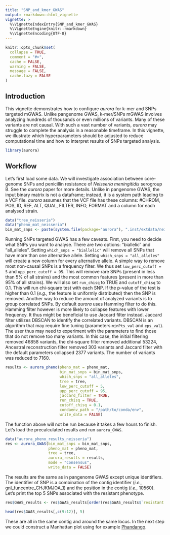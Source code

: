 ```yaml
---
title: "SNP_and_kmer_GWAS"
output: rmarkdown::html_vignette
vignette: >
  %\VignetteIndexEntry{SNP_and_kmer_GWAS}
  %\VignetteEngine{knitr::rmarkdown}
  %\VignetteEncoding{UTF-8}
---
```


```r
knitr::opts_chunk$set(
  collapse = TRUE,
  comment = "#>",
  cache = FALSE,
  warning = FALSE,
  message = FALSE,
  cache.lazy = FALSE
)
```
## Introduction
This vignette demonstrates how to configure *aurora* for k-mer and SNPs targeted mGWAS. Unlike pangenome GWAS, k-mer/SNPs mGWAS involves analyzing hundreds of thousands or even millions of variants. Many of these variants are not causal. With such a vast number of variants, *aurora* may struggle to complete the analysis in a reasonable timeframe. In this vignette, we illustrate which hyperparameters should be adjusted to reduce computational time and how to interpret results of SNPs targeted analysis.
```r
library(aurora)
```
## Workflow
Let's first load some data. We will investigate association between core-genome SNPs and penicillin resistance of *Neisseria meningitidis* serogroup B. See the *aurora* paper for more details. Unlike in pangenome GWAS, the input binary matrix is not a dataframe; instead, it is a system path leading to a VCF file. *aurora* assumes that the VCF file has these columns: #CHROM, POS, ID, REF, ALT, QUAL, FILTER, INFO, FORMAT and a column for each analysed strain.
```r
data("tree_neisseria")
data("pheno_mat_neisseria")
bin_mat_snps <- paste(system.file(package="aurora"), ".inst/extdata/neisseria_snps.vcf", sep="/")
```
Running SNPs targeted GWAS has a few caveats. First, you need to decide what SNPs you want to analyse. There are two options: "biallelic" and  "all_alleles". Setting `which_snps = "biallelic"` will remove all SNPs that have more than one alternative allele. Setting `which_snps = "all_alleles"` will create a new column for every alternative allele. A simple way to remove most non-causal SNPs is a frequency filter. We thus set `low_perc_cutoff = 5` and `upp_perc_cutoff = 95`. This will remove rare SNPs (present in less than 5% of all strains) and the most common features (present in more than 95% of all strains). We will also set `run_chisq` to TRUE and `cutoff_chisq` to 0.1. This will run chi-square test with each SNP. If the p-value of the test is higher than 0.1 (*e.g.,* the feature is uniformly distributed) then the SNP is removed.
Another way to reduce the amount of analyzed variants is to group correlated SNPs. By default *aurora* uses Hamming filter to do this. Hamming filter however is more likely to collapse features with lower frequency. It thus might be beneficial to use Jaccard filter instead. Jaccard filter utilizes DBSCAN to identify the correlated variants. DBSCAN is an algorithm that may require fine tuning (parameters `minPts_val` and `eps_val`). The user thus may need to experiment with the parameters to find those that do not remove too many variants. In this case, the initial filtering removed 46858 variants, the chi-square filter removed additional 53224, Ancestral reconstruction filter removed 303 variants and Jaccard filter with the default parameters collapsed 2377 variants. The number of variants was reduced to 7160.
```r
results <- aurora_pheno(pheno_mat = pheno_mat,
                        bin_mat_snps = bin_mat_snps,
                        which_snps = "all_alleles",
                        tree = tree,
                        low_perc_cutoff = 5,
                        upp_perc_cutoff = 95,
                        jaccard_filter = TRUE,
                        run_chisq = TRUE,
                        cutoff_chisq = 0.1,
                        condaenv_path = "/path/to/conda/env",
                        write_data = FALSE)

```
The function above will not be run because it takes a few hours to finish. Let's load the precalculated results and run `aurora_GWAS`.
```r
data("aurora_pheno_results_neisseria")
res <- aurora_GWAS(bin_mat_snps = bin_mat_snps,
                   pheno_mat = pheno_mat,
                   tree = tree,
                   aurora_results = results,
                   mode = "consensus",
                   write_data = FALSE)
```
The results are the same as in pangenome GWAS except unique identifiers. The identifier of SNP is a combination of the contig identifier (*i.e.,* gnl_funcentre_CHJKMJOA_1) and the position in the contig (*i.e.,* 10560). Let's print the top 5 SNPs associated with the resistant phenotype.
```r
res$GWAS_results <- res$GWAS_results[order(res$GWAS_results$`resistant std_residual`, decreasing = TRUE),]

head(res$GWAS_results[,c(9:12)], 5) 
```
These are all in the same contig and around the same locus. In the next step we could construct a Manhattan plot using for example [Phandango](https://jameshadfield.github.io/phandango/#/).
